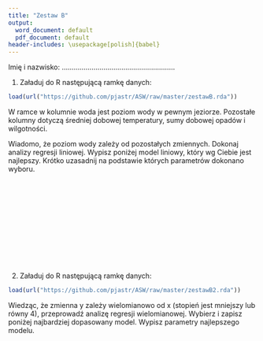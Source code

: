 ```yaml
---
title: "Zestaw B"
output:
  word_document: default
  pdf_document: default
header-includes: \usepackage[polish]{babel}
---
```


Imię i nazwisko: .........................................................

1. Załaduj do R następującą ramkę danych:

```r
load(url("https://github.com/pjastr/ASW/raw/master/zestawB.rda"))
```

W ramce w kolumnie woda jest poziom wody w pewnym jeziorze. Pozostałe kolumny dotyczą średniej dobowej temperatury, sumy dobowej opadów i wilgotności.

Wiadomo, że poziom wody zależy od pozostałych zmiennych. Dokonaj analizy regresji liniowej. Wypisz poniżej model liniowy, który wg Ciebie jest najlepszy. Krótko uzasadnij na podstawie których parametrów dokonano wyboru.

&nbsp;

&nbsp;

&nbsp;

&nbsp;

&nbsp;

&nbsp;

2. Załaduj do R następującą ramkę danych:

```r
load(url("https://github.com/pjastr/ASW/raw/master/zestawB2.rda"))
```

Wiedząc, że zmienna y zależy wielomianowo od x (stopień jest mniejszy lub równy 4), przeprowadź analizę regresji wielomianowej. Wybierz i zapisz poniżej najbardziej dopasowany model. Wypisz parametry najlepszego modelu.










